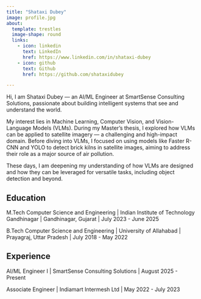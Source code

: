 ```yaml
---
title: "Shataxi Dubey"
image: profile.jpg
about:
  template: trestles
  image-shape: round
  links:
    - icon: linkedin
      text: LinkedIn
      href: https://www.linkedin.com/in/shataxi-dubey
    - icon: github
      text: Github
      href: https://github.com/shataxidubey

---
```


Hi, I am Shataxi Dubey — an AI/ML Engineer at SmartSense Consulting Solutions, passionate about building intelligent systems that see and understand the world.

My interest lies in Machine Learning, Computer Vision, and Vision-Language Models (VLMs). During my Master’s thesis, I explored how VLMs can be applied to satellite imagery — a challenging and high-impact domain. Before diving into VLMs, I focused on using models like Faster R-CNN and YOLO to detect brick kilns in satellite images, aiming to address their role as a major source of air pollution.

These days, I am deepening my understanding of how VLMs are designed and how they can be leveraged for versatile tasks, including object detection and beyond.




## Education

M.Tech Computer Science and Engineering |
Indian Institute of Technology Gandhinagar | Gandhinagar, Gujarat |
 July 2023 - June 2025

B.Tech Computer Science and Engineering |
University of Allahabad | Prayagraj, Uttar Pradesh |
 July 2018 - May 2022


## Experience

AI/ML Engineer I | SmartSense Consulting Solutions | August 2025 - Present

Associate Engineer | 
Indiamart Intermesh Ltd | May 2022 - July 2023

